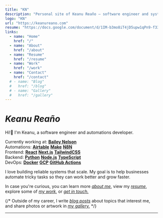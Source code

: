 ```yaml
---
title: "KN"
description: "Personal site of Keanu Reaño — software engineer and systems developer."
logo: "KN"
url: "https://keanureano.com"
resume: "https://docs.google.com/document/d/1IM-b3mo8iT4jD5upw1qPn9-f33RWMkfQl_C4jxGj2rU"
links:
  - name: "Home"
    href: "/"
  - name: "About"
    href: "/about"
  - name: "Resume"
    href: "/resume"
  - name: "Work"
    href: "/work"
  - name: "Contact"
    href: "/contact"
  # - name: "Blog"
  #   href: "/blog"
  # - name: "Gallery"
  #   href: "/gallery"
---
```


# _Keanu Reaño_

Hi!👋 I'm Keanu, a software engineer and automations developer.

Currently working at: [**Bailey Nelson**](https://baileynelson.com.au)\
Automations: [**Airtable**](https://airtable.com) [**Make**](https://make.com) [**N8N**](https://n8n.io)  
Frontend: [**React**](https://react.dev) [**Next.js**](https://nextjs.org) [**TailwindCSS**](https://tailwindcss.com)  
Backend: [**Python**](https://www.python.org) [**Node.js**](https://nodejs.org) [**TypeScript**](https://www.typescriptlang.org)  
DevOps: [**Docker**](https://www.docker.com) [**GCP**](https://cloud.google.com) [**GitHub Actions**](https://github.com/features/actions)

I love building reliable systems that scale.
My goal is to help businesses automate tricky tasks so they can work better and grow faster.

In case you're curious, you can learn more [_about me_](/about), view my [_resume_](/resume), explore some of [_my work_](/work), or [_get in touch._](/contact)

{/* Outside of my career, I write [_blog posts_](/blog) about topics that interest me, and share photos or artwork in [_my gallery._](/gallery) */}

---

<Work />
